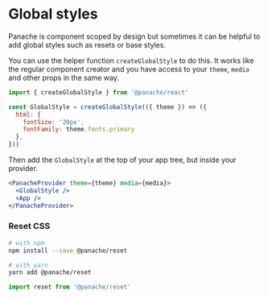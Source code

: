 
# Global styles

Panache is component scoped by design but sometimes it can be helpful to add global styles such as resets or base styles.

You can use the helper function `createGlobalStyle` to do this. It works like the regular component creator and you have access to your `theme`, `media` and other props in the same way.

```jsx
import { createGlobalStyle } from '@panache/react'

const GlobalStyle = createGlobalStyle(({ theme }) => ({
  html: {
    fontSize: '20px',
    fontFamily: theme.fonts.primary
  },
}))
```

Then add the `GlobalStyle` at the top of your app tree, but inside your provider.

```jsx
<PanacheProvider theme={theme} media={media}>
  <GlobalStyle />
  <App />
</PanacheProvider>
```

### Reset CSS

```bash
# with npm
npm install --save @panache/reset

# with yarn
yarn add @panache/reset
```

```jsx
import reset from '@panache/reset'
```
